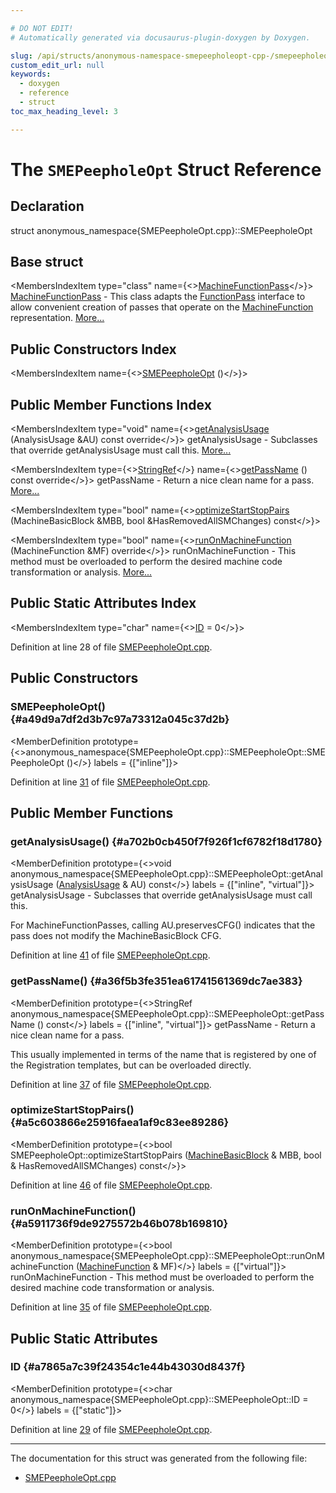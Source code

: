 ```yaml
---

# DO NOT EDIT!
# Automatically generated via docusaurus-plugin-doxygen by Doxygen.

slug: /api/structs/anonymous-namespace-smepeepholeopt-cpp-/smepeepholeopt
custom_edit_url: null
keywords:
  - doxygen
  - reference
  - struct
toc_max_heading_level: 3

---
```





# The `SMEPeepholeOpt` Struct Reference

<DoxygenPage pluginConfig={pluginConfig}>



## Declaration

<CodeBlock>struct anonymous_namespace{SMEPeepholeOpt.cpp}::SMEPeepholeOpt</CodeBlock>

## Base struct

<MembersIndex>

<MembersIndexItem
  type="class"
  name={<><a href="/docs/api/classes/llvm/machinefunctionpass">MachineFunctionPass</a></>}>
<a href="/docs/api/classes/llvm/machinefunctionpass">MachineFunctionPass</a> - This class adapts the <a href="/docs/api/classes/llvm/functionpass">FunctionPass</a> interface to allow convenient creation of passes that operate on the <a href="/docs/api/classes/llvm/machinefunction">MachineFunction</a> representation. <a href="/docs/api/classes/llvm/machinefunctionpass/#details">More...</a>
</MembersIndexItem>

</MembersIndex>

## Public Constructors Index

<MembersIndex>

<MembersIndexItem
  name={<><a href="#a49d9a7df2d3b7c97a73312a045c37d2b">SMEPeepholeOpt</a> ()</>}>
</MembersIndexItem>

</MembersIndex>

## Public Member Functions Index

<MembersIndex>

<MembersIndexItem
  type="void"
  name={<><a href="#a702b0cb450f7f926f1cf6782f18d1780">getAnalysisUsage</a> (AnalysisUsage &amp;AU) const override</>}>
getAnalysisUsage - Subclasses that override getAnalysisUsage must call this. <a href="#a702b0cb450f7f926f1cf6782f18d1780">More...</a>
</MembersIndexItem>

<MembersIndexItem
  type={<><a href="/docs/api/classes/llvm/stringref">StringRef</a></>}
  name={<><a href="#a36f5b3fe351ea61741561369dc7ae383">getPassName</a> () const override</>}>
getPassName - Return a nice clean name for a pass. <a href="#a36f5b3fe351ea61741561369dc7ae383">More...</a>
</MembersIndexItem>

<MembersIndexItem
  type="bool"
  name={<><a href="#a5c603866e25916faea1af9c83ee89286">optimizeStartStopPairs</a> (MachineBasicBlock &amp;MBB, bool &amp;HasRemovedAllSMChanges) const</>}>
</MembersIndexItem>

<MembersIndexItem
  type="bool"
  name={<><a href="#a5911736f9de9275572b46b078b169810">runOnMachineFunction</a> (MachineFunction &amp;MF) override</>}>
runOnMachineFunction - This method must be overloaded to perform the desired machine code transformation or analysis. <a href="#a5911736f9de9275572b46b078b169810">More...</a>
</MembersIndexItem>

</MembersIndex>

## Public Static Attributes Index

<MembersIndex>

<MembersIndexItem
  type="char"
  name={<><a href="#a7865a7c39f24354c1e44b43030d8437f">ID</a> = 0</>}>
</MembersIndexItem>

</MembersIndex>


Definition at line 28 of file <a href="/docs/api/files/lib/lib/target/lib/target/aarch64/smepeepholeopt-cpp">SMEPeepholeOpt.cpp</a>.

<SectionDefinition>

## Public Constructors

### SMEPeepholeOpt() {#a49d9a7df2d3b7c97a73312a045c37d2b}

<MemberDefinition
  prototype={<>anonymous&#95;namespace&#123;SMEPeepholeOpt.cpp&#125;::SMEPeepholeOpt::SMEPeepholeOpt ()</>}
  labels = {["inline"]}>

Definition at line <a href="/docs/api/files/lib/lib/target/lib/target/aarch64/smepeepholeopt-cpp/#l00031">31</a> of file <a href="/docs/api/files/lib/lib/target/lib/target/aarch64/smepeepholeopt-cpp">SMEPeepholeOpt.cpp</a>.
</MemberDefinition>

</SectionDefinition>

<SectionDefinition>

## Public Member Functions

### getAnalysisUsage() {#a702b0cb450f7f926f1cf6782f18d1780}

<MemberDefinition
  prototype={<>void anonymous&#95;namespace&#123;SMEPeepholeOpt.cpp&#125;::SMEPeepholeOpt::getAnalysisUsage (<a href="/docs/api/classes/llvm/analysisusage">AnalysisUsage</a> &amp; AU) const</>}
  labels = {["inline", "virtual"]}>
getAnalysisUsage - Subclasses that override getAnalysisUsage must call this.

For MachineFunctionPasses, calling AU.preservesCFG() indicates that the pass does not modify the MachineBasicBlock CFG.

Definition at line <a href="/docs/api/files/lib/lib/target/lib/target/aarch64/smepeepholeopt-cpp/#l00041">41</a> of file <a href="/docs/api/files/lib/lib/target/lib/target/aarch64/smepeepholeopt-cpp">SMEPeepholeOpt.cpp</a>.
</MemberDefinition>

### getPassName() {#a36f5b3fe351ea61741561369dc7ae383}

<MemberDefinition
  prototype={<>StringRef anonymous&#95;namespace&#123;SMEPeepholeOpt.cpp&#125;::SMEPeepholeOpt::getPassName () const</>}
  labels = {["inline", "virtual"]}>
getPassName - Return a nice clean name for a pass.

This usually implemented in terms of the name that is registered by one of the Registration templates, but can be overloaded directly.

Definition at line <a href="/docs/api/files/lib/lib/target/lib/target/aarch64/smepeepholeopt-cpp/#l00037">37</a> of file <a href="/docs/api/files/lib/lib/target/lib/target/aarch64/smepeepholeopt-cpp">SMEPeepholeOpt.cpp</a>.
</MemberDefinition>

### optimizeStartStopPairs() {#a5c603866e25916faea1af9c83ee89286}

<MemberDefinition
  prototype={<>bool SMEPeepholeOpt::optimizeStartStopPairs (<a href="/docs/api/classes/llvm/machinebasicblock">MachineBasicBlock</a> &amp; MBB, bool &amp; HasRemovedAllSMChanges) const</>}>

Definition at line <a href="/docs/api/files/lib/lib/target/lib/target/aarch64/smepeepholeopt-cpp/#l00046">46</a> of file <a href="/docs/api/files/lib/lib/target/lib/target/aarch64/smepeepholeopt-cpp">SMEPeepholeOpt.cpp</a>.
</MemberDefinition>

### runOnMachineFunction() {#a5911736f9de9275572b46b078b169810}

<MemberDefinition
  prototype={<>bool anonymous&#95;namespace&#123;SMEPeepholeOpt.cpp&#125;::SMEPeepholeOpt::runOnMachineFunction (<a href="/docs/api/classes/llvm/machinefunction">MachineFunction</a> &amp; MF)</>}
  labels = {["virtual"]}>
runOnMachineFunction - This method must be overloaded to perform the desired machine code transformation or analysis.

Definition at line <a href="/docs/api/files/lib/lib/target/lib/target/aarch64/smepeepholeopt-cpp/#l00035">35</a> of file <a href="/docs/api/files/lib/lib/target/lib/target/aarch64/smepeepholeopt-cpp">SMEPeepholeOpt.cpp</a>.
</MemberDefinition>

</SectionDefinition>

<SectionDefinition>

## Public Static Attributes

### ID {#a7865a7c39f24354c1e44b43030d8437f}

<MemberDefinition
  prototype={<>char anonymous&#95;namespace&#123;SMEPeepholeOpt.cpp&#125;::SMEPeepholeOpt::ID = 0</>}
  labels = {["static"]}>

Definition at line <a href="/docs/api/files/lib/lib/target/lib/target/aarch64/smepeepholeopt-cpp/#l00029">29</a> of file <a href="/docs/api/files/lib/lib/target/lib/target/aarch64/smepeepholeopt-cpp">SMEPeepholeOpt.cpp</a>.
</MemberDefinition>

</SectionDefinition>

<hr/>

The documentation for this struct was generated from the following file:

<ul>
<li><a href="/docs/api/files/lib/lib/target/lib/target/aarch64/smepeepholeopt-cpp">SMEPeepholeOpt.cpp</a></li>
</ul>

</DoxygenPage>
